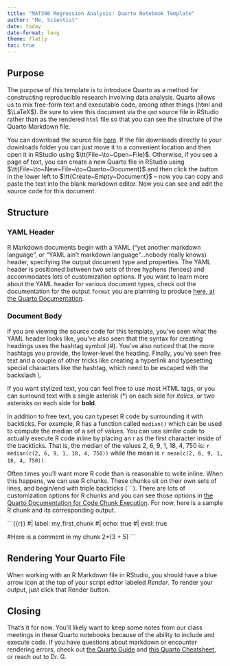 ```yaml
---
title: "MAT300 Regression Analysis: Quarto Notebook Template"
author: "Me, Scientist"
date: today
date-format: long
theme: flatly
toc: true
---
```


## Purpose

The purpose of this template is to introduce Quarto as a method for constructing reproducible research involving data analysis. Quarto allows us to mix free-form text and executable code, among other things (html and $\LaTeX$). Be sure to view this document via the `qmd` source file in RStudio rather than as the rendered `html` file so that you can see the structure of the Quarto Markdown file. 

You can download the source file [here](https://agmath.github.io/RegressionCourse/QuartoNotesTemplate.qmd). If the file downloads directly to your downloads folder you can just move it to a convenient location and then open it in RStudio using $\tt{File~\to~Open~File}$. Otherwise, if you see a page of text, you can create a new Quarto file in RStudio using $\tt{File~\to~New~File~\to~Quarto~Document}$ and then click the button in the lower left to $\tt{Create~Empty~Document}$ -- now you can copy and paste the text into the blank markdown editor. Now you can see and edit the source code for this document.

## Structure

### YAML Header

R Markdown documents begin with a YAML ("yet another markdown language", or "YAML ain't markdown language"...nobody really knows) header, specifying the output document type and properties. The YAML header is positioned between two sets of three hyphens (fences) and accommodates lots of customization options. If you want to learn more about the YAML header for various document types, check out the documentation for the output `format` you are planning to produce [here, at the Quarto Documentation](https://quarto.org/docs/output-formats/all-formats.html).

### Document Body

If you are viewing the source code for this template, you've seen what the YAML header looks like, you've also seen that the syntax for creating headings uses the hashtag symbol (\#). You've also noticed that the more hashtags you provide, the lower-level the heading. Finally, you've seen free text and a couple of other tricks like creating a hyperlink and typesetting special characters like the hashtag, which need to be escaped with the backslash \\.

If you want stylized text, you can feel free to use most HTML tags, or you can surround text with a single asterisk (\*) on each side for *italics*, or two asterisks on each side for **bold**.

In addition to free text, you can typeset R code by surrounding it with backticks. For example, R has a function called `median()` which can be used to compute the median of a set of values. You can use similar code to actually execute R code inline by placing an r as the first character inside of the backticks. That is, the median of the values 2, 6, 9, 1, 18, 4, 750 is: `r median(c(2, 6, 9, 1, 18, 4, 750))` while the mean is `r mean(c(2, 6, 9, 1, 18, 4, 750))`.

Often times you'll want more R code than is reasonable to write inline. When this happens, we can use R chunks. These chunks sit on their own sets of lines, and begin/end with triple backticks (\`\`\`). There are lots of customization options for R chunks and you can see those options in [the Quarto Documentation for Code Chunk Execution](https://quarto.org/docs/computations/execution-options.html). For now, here is a sample R chunk and its corresponding output.

```{{r}}
#| label: my_first_chunk
#| echo: true
#| eval: true

#Here is a comment in my chunk
2*(3 + 5)
```

## Rendering Your Quarto File

When working with an R Markdown file in RStudio, you should have a blue arrow icon at the top of your script editor labeled *Render*. To render your output, just click that Render button.

## Closing

That's it for now. You'll likely want to keep some notes from our class meetings in these Quarto notebooks because of the ability to include and execute code. If you have questions about markdown or encounter rendering errors, check out [the Quarto Guide](https://quarto.org/docs/guide/) and [this Quarto Cheatsheet](https://rstudio.github.io/cheatsheets/quarto.pdf), or reach out to Dr. G.